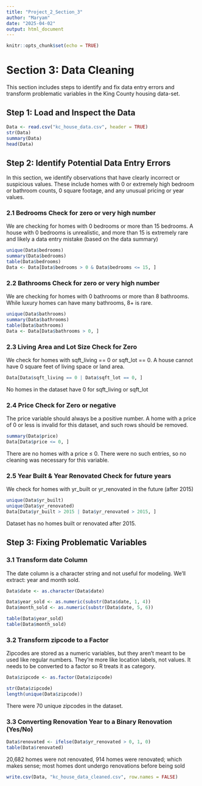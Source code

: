 ---
title: "Project_2_Section_3"
author: "Maryam"
date: "2025-04-02"
output: html_document
---

```{r setup, include=FALSE}
knitr::opts_chunk$set(echo = TRUE)
```

# Section 3: Data Cleaning

This section includes steps to identify and fix data entry errors and transform problematic variables in the King County housing data-set.


## Step 1: Load and Inspect the Data

```{r}
Data <- read.csv("kc_house_data.csv", header = TRUE)
str(Data)
summary(Data)
head(Data)
```

## Step 2: Identify Potential Data Entry Errors

In this section, we identify observations that have clearly incorrect or suspicious values. These include homes with 0 or extremely high bedroom or bathroom counts, 0 square footage, and any unusual pricing or year values.

### 2.1 Bedrooms Check for zero or very high number

We are checking for homes with 0 bedrooms or more than 15 bedrooms. A house with 0 bedrooms is unrealistic, and more than 15 is extremely rare and likely a data entry mistake (based on the data summary)

```{r}
unique(Data$bedrooms)
summary(Data$bedrooms)
table(Data$bedrooms)
Data <- Data[Data$bedrooms > 0 & Data$bedrooms <= 15, ]

```
### 2.2 Bathrooms Check for zero or very high number

We are checking for homes with 0 bathrooms or more than 8 bathrooms. While luxury homes can have many bathrooms, 8+ is rare.

```{r}
unique(Data$bathrooms)
summary(Data$bathrooms)
table(Data$bathrooms)
Data <- Data[Data$bathrooms > 0, ]
```
### 2.3 Living Area and Lot Size Check for Zero

We check for homes with sqft_living == 0 or sqft_lot == 0. A house cannot have 0 square feet of living space or land area.


```{r}
Data[Data$sqft_living == 0 | Data$sqft_lot == 0, ]

```
No homes in the dataset have 0 for sqft_living or sqft_lot




### 2.4 Price Check for Zero or negative

The price variable should always be a positive number. A home with a price of 0 or less is invalid for this dataset, and such rows should be removed.

```{r}
summary(Data$price)
Data[Data$price <= 0, ]

```
There are no homes with a price ≤ 0. There were no such entries, so no cleaning was necessary for this variable.


### 2.5 Year Built & Year Renovated Check for future years
We check for homes with yr_built or yr_renovated in the future (after 2015)

```{r}
unique(Data$yr_built)
unique(Data$yr_renovated)
Data[Data$yr_built > 2015 | Data$yr_renovated > 2015, ]

```
Dataset has no homes built or renovated after 2015.


## Step 3: Fixing Problematic Variables




### 3.1 Transform date Column

The date column is a character string and not useful for modeling. We'll extract: year and month sold.

```{r}

Data$date <- as.character(Data$date)

Data$year_sold <- as.numeric(substr(Data$date, 1, 4))
Data$month_sold <- as.numeric(substr(Data$date, 5, 6))

table(Data$year_sold)
table(Data$month_sold)
```
### 3.2 Transform zipcode to a Factor

Zipcodes are stored as a numeric variables, but they aren’t meant to be used like regular numbers. They're more like location labels, not values. It needs to be converted to a factor so R treats it as category.


```{r}

Data$zipcode <- as.factor(Data$zipcode)

str(Data$zipcode)
length(unique(Data$zipcode))
```

There were 70 unique zipcodes in the dataset.


### 3.3 Converting Renovation Year to a Binary Renovation (Yes/No)

```{r}

Data$renovated <- ifelse(Data$yr_renovated > 0, 1, 0)
table(Data$renovated)
```
20,682 homes were not renovated, 914 homes were renovated; which makes sense; most homes dont undergo renovations before being sold 

```{r}
write.csv(Data, "kc_house_data_cleaned.csv", row.names = FALSE)

```

